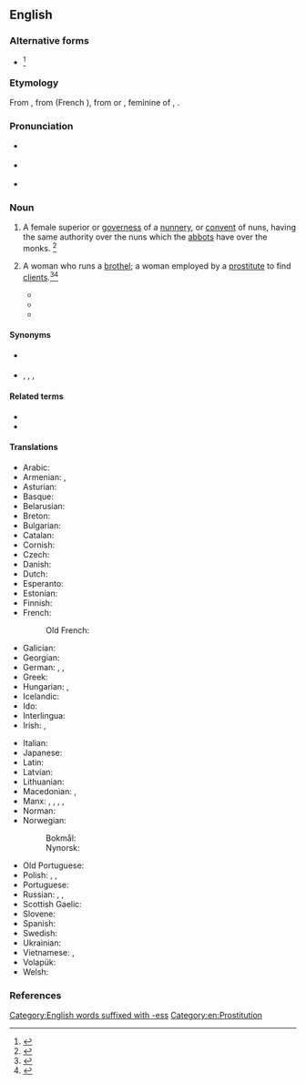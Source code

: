 ==English==
{{Wikisource1911Enc|Abbess}}
{{wikipedia}}

===Alternative forms===
* {{alter|en|abbatess|abbotess||obsolete}}<ref>{{R:CDOE|page=2}}</ref>

===Etymology===
From {{inh|en|enm|abbesse}}, from {{der|en|fro|abeesse}} (French {{m|fr|abbesse}}), from {{der|en|LL.|-}} or {{der|en|EL.|abbatissa}}, feminine of {{der|en|la|abbas}}, {{m|la|abbatis||abbot}}.

===Pronunciation===
* {{a|RP}} {{IPA|en|/ˈæb.ɪs/|/ˈæb.ɛs/}}
* {{a|GenAm}} {{IPA|en|/ˈæb.ɪs/|/ˈæb.ɛs/}}
* {{audio|en|en-us-abbess.ogg|Audio (US)}}

===Noun===
{{en-noun}}

# A female superior or [[governess]] of a [[nunnery]], or [[convent]] of nuns, having the same authority over the nuns which the [[abbots]] have over the monks. {{defdate|First attested around 1150 to 1350}}<ref name=SOED>{{R:SOED5|page=3}}</ref>
#: {{ux|en|The ''abbess'' was always after the nuns to keep the convent immaculately clean.}}
# {{lb|en|archaic|British slang}} A woman who runs a [[brothel]]; a woman employed by a [[prostitute]] to find [[client]]s.<ref>{{R:Barrere|volume=1|page=3}}</ref><ref>{{R:Farmer|volume=1|pages=3–4}}</ref>
#* {{RQ:Foote Lame Lover|page=12|passage=Why laſt night, as Colonel Kill'em, Sir William Weezy, Lord Frederick Foretop, and I were careleſsly ſliding the Ranelagh round, picking our teeth, after a damn'd muzzy dinner at Boodle's, who ſhould trip by but an '''abbeſs''', well known about town, with a ſmart little nun in her ſuite.}}
#* {{quote-book
|en
|year=1793
|first=John
|last=Wolcot
|authorlink=John Wolcot
|title=A Poetical, Serious, and Possibly Impertinent, Epistle to the Pope
|section=Ode II
|page=33
|url=http://archive.org/stream/apoeticalseriou00pindgoog#page/n38/mode/2up
|passage=So an old '''Abbess''' for the rattling Rakes, / A tempting dish of human nature makes, / And dresses up a luscious Maid: / I rather should have said, indeed, ''un''dresses, / To please a youth's unsanctified caresses.
}}
#* {{quote-book
|en
|year=1881
|first=Pierce
|last=Egan
|authorlink=Pierce Egan
|title=Life in London
|chapter=8
|page=205
|url=http://archive.org/stream/tomjerrylifeinlo1881egan#page/204/mode/2up
|passage="I mean to inform you," answered the ''Oxonian'', with a grin on his face, "that those three nymphs, who have so much dazzled your optics, are three nuns, and the plump female is ''Mother'' .... of great notoriety, but generally designated the '''Abbess''' of .... Her residence is at no great distance from one of the royal palaces; and she is distinguished for her bold ingenuous line of conduct in the profession which she has chosen to adopt; so much so, indeed, that she eclipses all her competitors in infamy."
}}

====Synonyms====
* {{sense|female superior of a nunnery}} {{l|en|mother superior}}
* {{sense|woman who runs a brothel}} {{l|en|bawd}}, {{l|en|Covent Garden abbess}}, {{l|en|lady abbess}}, {{l|en|madam}}

====Related terms====
* {{l|en|abbey}}
* {{l|en|abbot}}

====Translations====
{{trans-top|female superior of a nunnery}}
* Arabic: {{t|ar|رَئِيسِيَّة دَيْر|f}}
* Armenian: {{t+|hy|մայրապետ}}, {{t+|hy|աբբայուհի}}
* Asturian: {{t|ast|abadesa|f}}
* Basque: {{t+|eu|abadesa}}
* Belarusian: {{t|be|абаты́са|f}}
* Breton: {{t+|br|abadez|f}}
* Bulgarian: {{t|bg|игуменка}}
* Catalan: {{t+|ca|abadessa|f}}
* Cornish: {{t+|kw|abases|f}}
* Czech: {{t+|cs|abatyše|f}}
* Danish: {{t+|da|abbedisse|c}}
* Dutch: {{t+|nl|abdis}}
* Esperanto: {{t|eo|abatino}}
* Estonian: {{t+|et|abtiss}}
* Finnish: {{t+|fi|abbedissa}}
* French: {{t+|fr|abbesse|f}}
*: Old French: {{t|fro|abeesse|f}}
* Galician: {{t+|gl|abadesa|f}}
* Georgian: {{t|ka|აბატისა}}
* German: {{t+|de|Äbtissin|f}}, {{t+|de|Priorin|f}}, {{t+|de|Oberin|f}} {{q|Reverend Mother}}
* Greek: {{t+|el|ηγουμένη}}
* Hungarian: {{t+|hu|apácafőnöknő}}, {{t+|hu|apátnő}}
* Icelandic: {{t+|is|abbadís|f}}
* Ido: {{t+|io|abadino}}
* Interlingua: {{t|ia|Abbatessa}}
* Irish: {{t|ga|ban-ab|f}}, {{t|ga|máthairab|f}}
{{trans-mid}}
* Italian: {{t+|it|badessa|f}}
* Japanese: {{t|ja|[[尼僧]][[院]][[長]]|tr=nisōinchō}}
* Latin: {{t|la|abbātissa|f}}
* Latvian: {{t+|lv|abate|f}}
* Lithuanian: {{t+|lt|abatė|f}}
* Macedonian: {{t|mk|опатица|f}}, {{t|mk|игуменија|f}}
* Manx: {{t|gv|ard-chaillagh|f}}, {{t|gv|ard-chaillagh ghoo|f}}, {{t|gv|ard-ven reill|f}}, {{t|gv|ben abb|f}}, {{t|gv|moir abb|f}}
* Norman: {{t|nrf|abbêsse|f}} {{qualifier|Jersey}}
* Norwegian:
*: Bokmål: {{t+|nb|abbedisse|m|f}}
*: Nynorsk: {{t|nn|abbedisse|f}}
* Old Portuguese: {{t|roa-opt|abadessa|f}}
* Polish: {{t+|pl|przeorysza|f}}, {{t+|pl|ksieni|f}}, {{t+|pl|opatka|f}}
* Portuguese: {{t+|pt|abadessa|f}}
* Russian: {{t+|ru|аббати́са|f}}, {{t|ru|[[настоя́тельница]] ([[монастыря́]])|f}}, {{t+|ru|игу́менья|f}}
* Scottish Gaelic: {{t|gd|ban-aba|f}}
* Slovene: {{t+|sl|opatinja|f}}
* Spanish: {{t+|es|abadesa|f}}
* Swedish: {{t+|sv|abbedissa}}
* Ukrainian: {{t+|uk|абати́са|f}}
* Vietnamese: {{t-check|vi|[[bà]] [[trưởng tu viện]]}} <!-- was "[[bà]] [[trưởng tu viện]]" - assumed sum-of-parts; if an idiom, remove the wikilinks to the individual words. see [[User:Kephir/gadgets/xte#Translation_fixing]] -->, {{t+check|vi|nữ|alt=nữ trưởng tu viện}} <!-- was "[[nữ]] trưởng tu viện" - assumed inflected form or vocalised spelling; please verify if linking is acceptable. see [[User:Kephir/gadgets/xte#Translation_fixing]] -->
* Volapük: {{t+|vo|jilepädan}}
* Welsh: {{t+|cy|abades|f}}
{{trans-bottom}}

===References===
<references/>

[[Category:English words suffixed with -ess]]
[[Category:en:Prostitution]]
{{C|en|Female people|Leaders}}